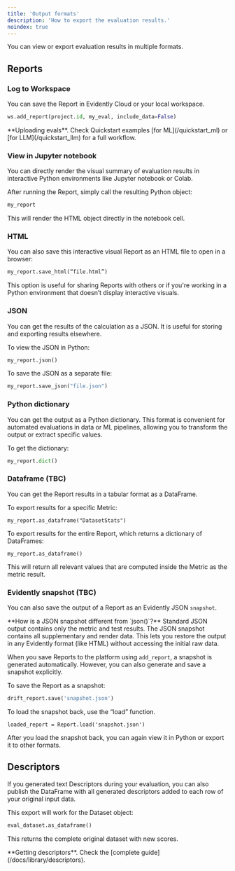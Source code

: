 ```yaml
---
title: 'Output formats'
description: 'How to export the evaluation results.'
noindex: true
---
```


You can view or export evaluation results in multiple formats.

## Reports

### Log to Workspace

You can save the Report in Evidently Cloud or your local workspace.

```python
ws.add_report(project.id, my_eval, include_data=False)
```

<Info>
  **Uploading evals**. Check Quickstart examples [for ML](/quickstart_ml) or [for LLM](/quickstart_llm) for a full workflow.
</Info>

### View in Jupyter notebook

You can directly render the visual summary of evaluation results in interactive Python environments like Jupyter notebook or Colab.

After running the Report, simply call the resulting Python object:

```python
my_report
```

This will render the HTML object directly in the notebook cell.

### HTML

You can also save this interactive visual Report as an HTML file to open in a browser:

```python
my_report.save_html(“file.html”)
```

This option is useful for sharing Reports with others or if you're working in a Python environment that doesn’t display interactive visuals.

### JSON

You can get the results of the calculation as a JSON. It is useful for storing and exporting results elsewhere.

To view the JSON in Python:

```python
my_report.json()
```

To save the JSON as a separate file:

```python
my_report.save_json("file.json")
```

### Python dictionary

You can get the output as a Python dictionary. This format is convenient for automated evaluations in data or ML pipelines, allowing you to transform the output or extract specific values.

To get the dictionary:

```python
my_report.dict()
```

### Dataframe (TBC)

You can get the Report results in a tabular format as a DataFrame.

To export results for a specific Metric:

```
my_report.as_dataframe("DatasetStats")
```

To export results for the entire Report, which returns a dictionary of DataFrames:

```
my_report.as_dataframe()
```

This will return all relevant values that are computed inside the Metric as the metric result.

### Evidently snapshot (TBC)

You can also save the output of a Report as an Evidently JSON `snapshot`.

<Info>
  **How is a JSON snapshot different from `json()`?** Standard JSON output contains only the metric and test results. The JSON snapshot contains all supplementary and render data. This lets you restore the output in any Evidently format (like HTML) without accessing the initial raw data.
</Info>

When you save Reports to the platform using `add_report`, a snapshot is generated automatically. However, you can also generate and save a snapshot explicitly.

To save the Report as a snapshot:

```python
drift_report.save('snapshot.json')
```

To load the snapshot back, use the “load” function.

```
loaded_report = Report.load('snapshot.json')
```

After you load the snapshot back, you can again view it in Python or export it to other formats.

## Descriptors

If you generated text Descriptors during your evaluation, you can also publish the DataFrame with all generated descriptors added to each row of your original input data.

This export will work for the Dataset object:

```python
eval_dataset.as_dataframe()
```

This returns the complete original dataset with new scores.

<Note>
  **Getting descriptors**. Check the [complete guide](/docs/library/descriptors).
</Note>